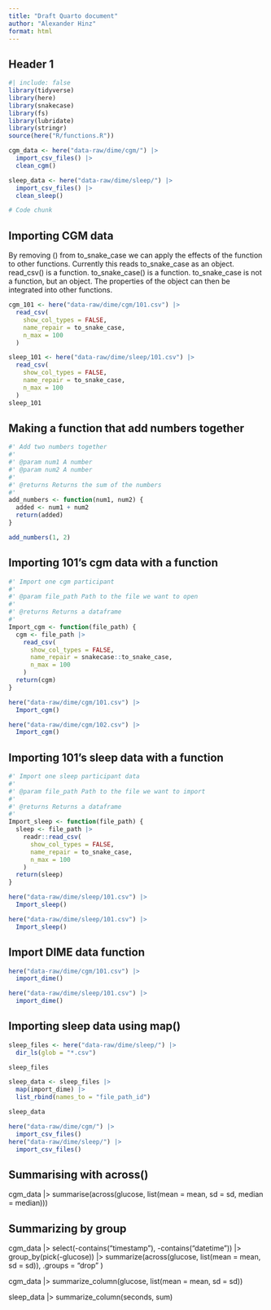 ```yaml
---
title: "Draft Quarto document"
author: "Alexander Hinz"
format: html
---
```


## Header 1

```r
#| include: false
library(tidyverse)
library(here)
library(snakecase)
library(fs)
library(lubridate)
library(stringr)
source(here("R/functions.R"))

cgm_data <- here("data-raw/dime/cgm/") |>
  import_csv_files() |>
  clean_cgm()

sleep_data <- here("data-raw/dime/sleep/") |>
  import_csv_files() |>
  clean_sleep()
```

```r
# Code chunk
```

## Importing CGM data

By removing () from to_snake_case we can apply the effects of the function to other functions. Currently this reads to_snake_case as an object. read_csv() is a function. to_snake_case() is a function. to_snake_case is not a function, but an object. The properties of the object can then be integrated into other functions.

```r
cgm_101 <- here("data-raw/dime/cgm/101.csv") |>
  read_csv(
    show_col_types = FALSE,
    name_repair = to_snake_case,
    n_max = 100
  )

sleep_101 <- here("data-raw/dime/sleep/101.csv") |>
  read_csv(
    show_col_types = FALSE,
    name_repair = to_snake_case,
    n_max = 100
  )
sleep_101
```

## Making a function that add numbers together

```r
#' Add two numbers together
#'
#' @param num1 A number
#' @param num2 A number
#'
#' @returns Returns the sum of the numbers
#'
add_numbers <- function(num1, num2) {
  added <- num1 + num2
  return(added)
}

add_numbers(1, 2)
```

## Importing 101's cgm data with a function

```r
#' Import one cgm participant
#'
#' @param file_path Path to the file we want to open
#'
#' @returns Returns a dataframe
#'
Import_cgm <- function(file_path) {
  cgm <- file_path |>
    read_csv(
      show_col_types = FALSE,
      name_repair = snakecase::to_snake_case,
      n_max = 100
    )
  return(cgm)
}

here("data-raw/dime/cgm/101.csv") |>
  Import_cgm()

here("data-raw/dime/cgm/102.csv") |>
  Import_cgm()
```

## Importing 101's sleep data with a function

```r
#' Import one sleep participant data
#'
#' @param file_path Path to the file we want to import
#'
#' @returns Returns a dataframe
#'
Import_sleep <- function(file_path) {
  sleep <- file_path |>
    readr::read_csv(
      show_col_types = FALSE,
      name_repair = to_snake_case,
      n_max = 100
    )
  return(sleep)
}

here("data-raw/dime/sleep/101.csv") |>
  Import_sleep()

here("data-raw/dime/sleep/101.csv") |>
  Import_sleep()
```

## Import DIME data function

```r
here("data-raw/dime/cgm/101.csv") |>
  import_dime()

here("data-raw/dime/sleep/101.csv") |>
  import_dime()
```

## Importing sleep data using map()

```r
sleep_files <- here("data-raw/dime/sleep/") |>
  dir_ls(glob = "*.csv")

sleep_files

sleep_data <- sleep_files |>
  map(import_dime) |>
  list_rbind(names_to = "file_path_id")

sleep_data
```

```r
here("data-raw/dime/cgm/") |>
  import_csv_files()
here("data-raw/dime/sleep/") |>
  import_csv_files()

```

## Summarising with across()

cgm_data \|\> summarise(across(glucose, list(mean = mean, sd = sd, median = median)))

## Summarizing by group

cgm_data \|\> select(-contains("timestamp"), -contains("datetime")) \|\> group_by(pick(-glucose)) \|\> summarize(across(glucose, list(mean = mean, sd = sd)), .groups = "drop" )

cgm_data \|\> summarize_column(glucose, list(mean = mean, sd = sd))

sleep_data \|\> summarize_column(seconds, sum)

